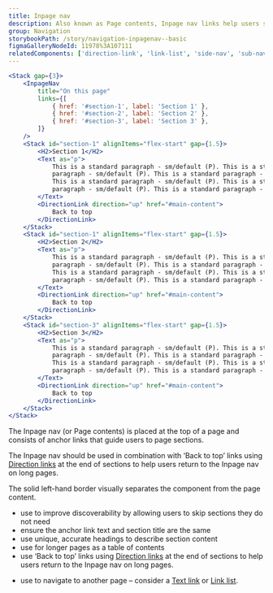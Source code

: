 ```yaml
---
title: Inpage nav
description: Also known as Page contents, Inpage nav links help users scan page contents and quickly navigate to different sections.
group: Navigation
storybookPath: /story/navigation-inpagenav--basic
figmaGalleryNodeId: 11978%3A107111
relatedComponents: ['direction-link', 'link-list', 'side-nav', 'sub-nav']
---
```


```jsx live
<Stack gap={3}>
	<InpageNav
		title="On this page"
		links={[
			{ href: '#section-1', label: 'Section 1' },
			{ href: '#section-2', label: 'Section 2' },
			{ href: '#section-3', label: 'Section 3' },
		]}
	/>
	<Stack id="section-1" alignItems="flex-start" gap={1.5}>
		<H2>Section 1</H2>
		<Text as="p">
			This is a standard paragraph - sm/default (P). This is a standard
			paragraph - sm/default (P). This is a standard paragraph - sm/default (P).
			This is a standard paragraph - sm/default (P). This is a standard
			paragraph - sm/default (P). This is a standard paragraph - sm/default (P).
		</Text>
		<DirectionLink direction="up" href="#main-content">
			Back to top
		</DirectionLink>
	</Stack>
	<Stack id="section-1" alignItems="flex-start" gap={1.5}>
		<H2>Section 2</H2>
		<Text as="p">
			This is a standard paragraph - sm/default (P). This is a standard
			paragraph - sm/default (P). This is a standard paragraph - sm/default (P).
			This is a standard paragraph - sm/default (P). This is a standard
			paragraph - sm/default (P). This is a standard paragraph - sm/default (P).
		</Text>
		<DirectionLink direction="up" href="#main-content">
			Back to top
		</DirectionLink>
	</Stack>
	<Stack id="section-3" alignItems="flex-start" gap={1.5}>
		<H2>Section 3</H2>
		<Text as="p">
			This is a standard paragraph - sm/default (P). This is a standard
			paragraph - sm/default (P). This is a standard paragraph - sm/default (P).
			This is a standard paragraph - sm/default (P). This is a standard
			paragraph - sm/default (P). This is a standard paragraph - sm/default (P).
		</Text>
		<DirectionLink direction="up" href="#main-content">
			Back to top
		</DirectionLink>
	</Stack>
</Stack>
```

The Inpage nav (or Page contents) is placed at the top of a page and consists of anchor links that guide users to page sections.

The Inpage nav should be used in combination with ‘Back to top’ links using [Direction links](/components/direction-link) at the end of sections to help users return to the Inpage nav on long pages.

The solid left-hand border visually separates the component from the page content.

<DoHeading />

- use to improve discoverability by allowing users to skip sections they do not need
- ensure the anchor link text and section title are the same
- use unique, accurate headings to describe section content
- use for longer pages as a table of contents
- use ‘Back to top’ links using [Direction links](/components/direction-link) at the end of sections to help users return to the Inpage nav on long pages.

<DontHeading />

- use to navigate to another page – consider a [Text link](/components/text-link) or [Link list](/components/link-list).
